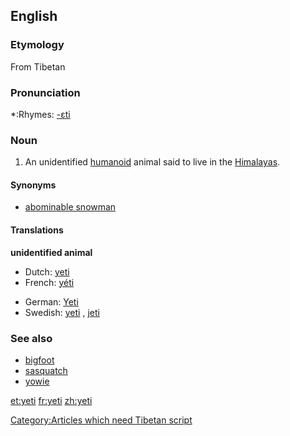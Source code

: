 {{see|Yeti|yéti}}
==English==

===Etymology===
From Tibetan [[Category:Articles which need Tibetan script]]

===Pronunciation===
*:Rhymes: [[Rhymes:English:-ɛti|-ɛti]]

===Noun===
{{en-noun}}

# An unidentified [[humanoid]] animal said to live in the [[Himalayas]].

====Synonyms====
*[[abominable snowman]]

====Translations====
'''unidentified animal'''
{{top}}
*Dutch: [[#Dutch|yeti]] {{m}}
*French: [[yéti]] {{m}}
{{mid}}
*German: [[Yeti]] {{m}}
*Swedish: [[#Swedish|yeti]] {{c}}, [[jeti]] {{c}}
{{bottom}}

===See also===
*[[bigfoot]]
*[[sasquatch]]
*[[yowie]]

[[et:yeti]]
[[fr:yeti]]
[[zh:yeti]]